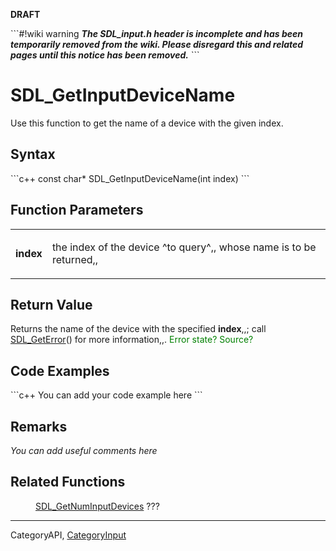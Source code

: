 '''DRAFT'''

```#!wiki warning
'''''The SDL_input.h header is incomplete and has been temporarily removed from the wiki.  Please disregard this and related pages until this notice has been removed.'''''
```

= SDL_GetInputDeviceName =
Use this function to get the name of a device with the given index.


== Syntax ==
```c++
const char* SDL_GetInputDeviceName(int index)
```

== Function Parameters ==
{|
|'''index'''
|the index of the device ^to query^,, whose name is to be returned,,
|}

== Return Value ==
Returns the name of the device with the specified '''index''',,; call [[SDL_GetError]]() for more information,,.
<span style="color: green;">Error state?  Source?</span>

== Code Examples ==
```c++
You can add your code example here
```

== Remarks ==
''You can add useful comments here''

== Related Functions ==
:[[SDL_GetNumInputDevices]] ???

----
Category<code></code>API, [[CategoryInput]]

